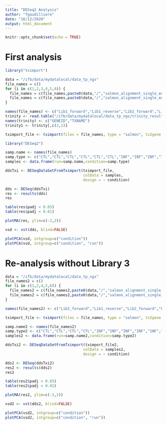 ```yaml
---
title: "DESeq2 Analysis"
author: "fgaudilliere"
date: "16/12/2020"
output: html_document
---
```


```r
knitr::opts_chunk$set(echo = TRUE)
```

# First analysis

```r
library("tximport")
```

```r
data = "/ifb/data/mydatalocal/data_tp_ngs"
file_names = c()
for (i in c(1,2,3,4,5,6)) {
  file_names = c(file_names,paste0(data,"/","salmon_alignment_single_end",i,"_forward","/","quant.sf"))
  file_names = c(file_names,paste0(data,"/","salmon_alignment_single_end",i,"_reverse","/","quant.sf"))
}
```


```r
names(file_names) <- c("Lib1_forward","Lib1_reverse","Lib2_forward","Lib2_reverse","Lib3_forward","Lib3_reverse","Lib4_forward","Lib4_reverse","Lib5_forward","Lib5_reverse","Lib6_forward","Lib6_reverse")
trinity <- read.table("/ifb/data/mydatalocal/data_tp_ngs/trinity_results/Trinity_RF.fasta.gene_trans_map")
names(trinity) <- c("GENEID","TXNAME")
trinity1 <- trinity[,c(2,1)]
```


```r
tximport_file <- tximport(files = file_names, type = "salmon", tx2gene = trinity1)
```

```r
library("DESeq2")
```

```r
samp.name <- names(file_names)
samp.type <- c("CTL","CTL","CTL","CTL","CTL","CTL","INF","INF","INF","INF","INF","INF")
samples <- data.frame(run=samp.name,condition=samp.type)
```

```r
ddsTxi <- DESeqDataSetFromTximport(tximport_file,
                                   colData = samples,
                                   design = ~ condition)
```


```r
dds <- DESeq(ddsTxi)
res <- results(dds)
res
```

```r
table(res$padj < 0.05)
table(res$padj < 0.01)
```


```r
plotMA(res, ylim=c(-2,2))
```

```r
vsd <- vst(dds, blind=FALSE)
```

```r
plotPCA(vsd, intgroup=c("condition"))
plotPCA(vsd, intgroup=c("condition", "run"))
```


# Re-analysis without Library 3


```r
data = "/ifb/data/mydatalocal/data_tp_ngs"
file_names2 = c()
for (i in c(1,2,4,5,6)) {
  file_names2 = c(file_names2,paste0(data,"/","salmon_alignment_single_end",i,"_forward","/","quant.sf"))
  file_names2 = c(file_names2,paste0(data,"/","salmon_alignment_single_end",i,"_reverse","/","quant.sf"))
}
```


```r
names(file_names2) <- c("Lib1_forward","Lib1_reverse","Lib2_forward","Lib2_reverse","Lib4_forward","Lib4_reverse","Lib5_forward","Lib5_reverse","Lib6_forward","Lib6_reverse")

```

```r
tximport_file <- tximport(files = file_names, type = "salmon", tx2gene = trinity1)
```

```r
samp.name2 <- names(file_names2)
samp.type2 <- c("CTL","CTL","CTL","CTL","INF","INF","INF","INF","INF","INF")
samples2 <- data.frame(run=samp.name2,condition=samp.type2)
```

```r
ddsTxi2 <- DESeqDataSetFromTximport(tximport_file2,
                                   colData = samples2,
                                   design = ~ condition)
```



```r
dds2 <- DESeq(ddsTxi2)
res2 <- results(dds2)
res2
```

```r
table(res2$padj < 0.05)
table(res2$padj < 0.01)
```


```r
plotMA(res2, ylim=c(-2,2))
```

```r
vsd2 <- vst(dds2, blind=FALSE)
```

```r
plotPCA(vsd2, intgroup=c("condition"))
plotPCA(vsd2, intgroup=c("condition", "run"))
```